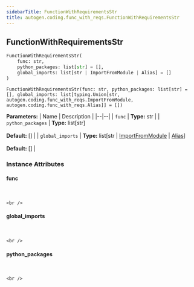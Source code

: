 ```yaml
---
sidebarTitle: FunctionWithRequirementsStr
title: autogen.coding.func_with_reqs.FunctionWithRequirementsStr
---
```

<h2 id="autogen.coding.func_with_reqs.FunctionWithRequirementsStr" class="doc doc-heading">
    <code class="doc-symbol doc-symbol-heading doc-symbol-class"></code>
    <span class="doc doc-object-name doc-class-name">FunctionWithRequirementsStr</span>
</h2>

```python
FunctionWithRequirementsStr(
    func: str,
    python_packages: list[str] = [],
    global_imports: list[str | ImportFromModule | Alias] = []
)
```

    FunctionWithRequirementsStr(func: str, python_packages: list[str] = [], global_imports: list[typing.Union[str, autogen.coding.func_with_reqs.ImportFromModule, autogen.coding.func_with_reqs.Alias]] = [])

<b>Parameters:</b>
| Name | Description |
|--|--|
| `func` | **Type:** str |
| `python_packages` | **Type:** list[str]<br/><br/>**Default:** [] |
| `global_imports` | **Type:** list[str \| [ImportFromModule](/docs/api-reference/autogen/coding/func_with_reqs/ImportFromModule) \| [Alias](/docs/api-reference/autogen/coding/func_with_reqs/Alias)]<br/><br/>**Default:** [] |

### Instance Attributes

<code class="doc-symbol doc-symbol-heading doc-symbol-attribute"></code>
#### func
<br />

    <br />

<code class="doc-symbol doc-symbol-heading doc-symbol-attribute"></code>
#### global_imports
<br />

    <br />

<code class="doc-symbol doc-symbol-heading doc-symbol-attribute"></code>
#### python_packages
<br />

    <br />